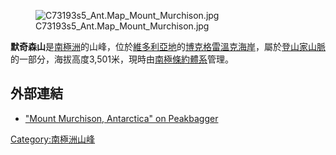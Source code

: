 [[Image:C73193s5_Ant.Map_Mount_Murchison.jpg|thumb]]

'''默奇森山'''是[[南極洲|南極洲]]的山峰，位於[[維多利亞地|維多利亞地]]的[[博克格雷溫克海岸|博克格雷溫克海岸]]，屬於[[登山家山脈|登山家山脈]]的一部分，海拔高度3,501米，現時由[[南極條約體系|南極條約體系]]管理。

==外部連結==
* [http://www.peakbagger.com/peak.aspx?pid=12183 "Mount Murchison, Antarctica" on Peakbagger] {{Wayback|url=http://www.peakbagger.com/peak.aspx?pid=12183 |date=20160304032144 }}

{{DEFAULTSORT:Mount Murchison}}
[[Category:南極洲山峰|Category:南極洲山峰]]


{{BorchgrevinkCoast-geo-stub}}